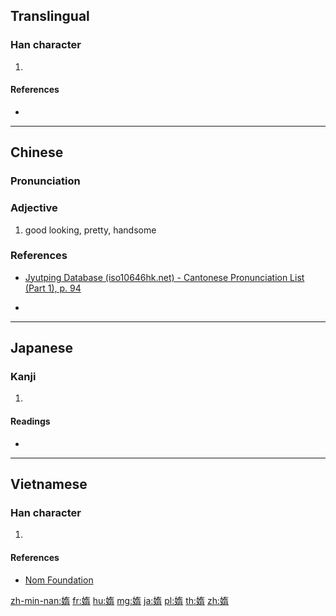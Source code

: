 ==Translingual==

===Han character===
{{Han char|rn=38|rad=女|as=09|sn=12|four=|canj=VKMB|ids=⿰女⿱左月}}

# {{defn|Han|sort=女09}}

====References====
* {{Han ref|kx=0267.200|dkj=06525|dj=0534.190|hdz=21064.100|uh=5AA0|ud=23200}}

----

==Chinese==
{{zh-forms}}

===Pronunciation===
{{zh-pron
|m=tuǒ,duò,nuǒ
|c=to5,do6
|h=
|md=
|mn=suí
|w=
|mc=y
|oc=y
|cat=a
}}

===Adjective===
{{zh-adj}}

# {{lb|zh|Min Nan}} good looking, pretty, handsome

===References===
* [http://www.iso10646hk.net/jp/document/download.jsp Jyutping Database (iso10646hk.net) - Cantonese Pronunciation List (Part 1), p. 94]
* {{qual|Min Nan}} {{thcwd|8310}}
----

==Japanese==

===Kanji===
{{ja-kanji|grade=|rs=女09}}

# {{defn|lang=ja|sort=女09}}

====Readings====
* {{ja-readings|on=[[た]] (ta), [[だ]] (da), [[な]] (na), [[ら]] (ra)|kun=[[みめよい]] (mimeyoi), [[おこたる]] (okotaru), [[みめよいさま]] (mimeyoisama)}}

----

==Vietnamese==

===Han character===
{{vi-readings|rs=女09|hanviet=[[thoã]]}}

# {{defn|lang=vi|sort=女09}}

====References====
* [http://nomfoundation.org/common/nom_details.php?codepoint=5aa0 Nom Foundation]

[[zh-min-nan:媠]]
[[fr:媠]]
[[hu:媠]]
[[mg:媠]]
[[ja:媠]]
[[pl:媠]]
[[th:媠]]
[[zh:媠]]